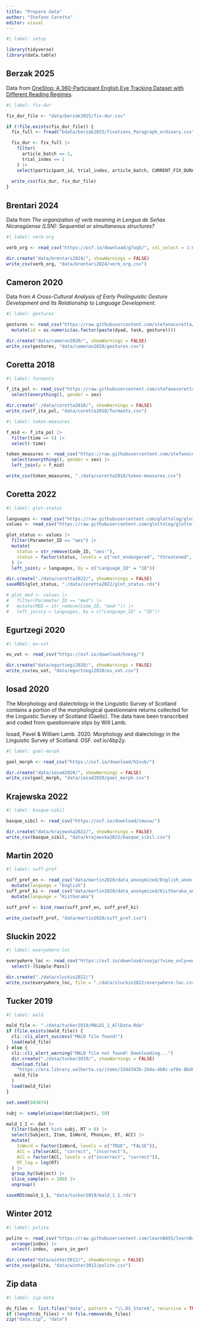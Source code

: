 ```yaml
---
title: "Prepare data"
author: "Stefano Coretta"
editor: visual
---
```


```r
#| label: setup

library(tidyverse)
library(data.table)
```

## Berzak 2025

Data from [OneStop: A 360-Participant English Eye Tracking Dataset with Different Reading Regimes](https://lacclab.github.io/OneStop-Eye-Movements/index.html?utm_source=chatgpt.com#).

```r
#| label: fix-dur

fix_dur_file <- "data/berzak2025/fix-dur.csv"

if (!file.exists(fix_dur_file)) {
  fix_full <- fread("bdata/berzak2025/fixations_Paragraph_ordinary.csv")

  fix_dur <- fix_full |> 
    filter(
      article_batch == 1,
      trial_index == 1
    ) |> 
    select(participant_id, trial_index, article_batch, CURRENT_FIX_DURATION, word_length)
  
  write_csv(fix_dur, fix_dur_file)
}

```

## Brentari 2024

Data from *The organization of verb meaning in Lengua de Señas Nicaragüense (LSN): Sequential or simultaneous structures?*

```r
#| label: verb-org

verb_org <- read_csv("https://osf.io/download/g7uq5/", col_select = 1:6)

dir.create("data/brentari2024/", showWarnings = FALSE)
write_csv(verb_org, "data/brentari2024/verb_org.csv")
```

## Cameron 2020

Data from *A Cross-Cultural Analysis of Early Prelinguistic Gesture Development and Its Relationship to Language Development*.

```r
#| label: gestures

gestures <- read_csv("https://raw.githubusercontent.com/stefanocoretta/infant-gestures/master/data/gestures.csv") |>
  mutate(id = as.numeric(as.factor(paste(dyad, task, gesture))))

dir.create("data/cameron2020/", showWarnings = FALSE)
write_csv(gestures, "data/cameron2020/gestures.csv")
```

## Coretta 2018

```r
#| label: formants

f_ita_pol <- read_csv("https://raw.githubusercontent.com/stefanocoretta/coretta2018itapol/master/data-raw/aggregated/formants-series.csv") |>
  select(everything(), gender = sex)

dir.create("./data/coretta2018/", showWarnings = FALSE)
write_csv(f_ita_pol, "data/coretta2018/formants.csv")

```

```r
#| label: token-measures

f_mid <- f_ita_pol |>
  filter(time == 5) |>
  select(-time)

token_measures <- read_csv("https://raw.githubusercontent.com/stefanocoretta/coretta2018itapol/master/data-raw/aggregated/token-measures.csv") |>
  select(everything(), gender = sex) |>
  left_join(y = f_mid)

write_csv(token_measures, "./data/coretta2018/token-measures.csv")

```

## Coretta 2022

```r
#| label: glot-status

languages <- read_csv("https://raw.githubusercontent.com/glottolog/glottolog-cldf/c8eefe82b4c87f3c566a8e5181bacf714661e18e/cldf/languages.csv")
values <- read_csv("https://raw.githubusercontent.com/glottolog/glottolog-cldf/c8eefe82b4c87f3c566a8e5181bacf714661e18e/cldf/values.csv")

glot_status <- values |>
  filter(Parameter_ID == "aes") |>
  mutate(
    status = str_remove(Code_ID, "aes-"),
    status = factor(status, levels = c("not_endangered", "threatened", "shifting", "moribund", "nearly_extinct", "extinct"))
  ) |>
  left_join(y = languages, by = c("Language_ID" = "ID"))

dir.create("./data/coretta2022/", showWarnings = FALSE)
saveRDS(glot_status, "./data/coretta2022/glot_status.rds")

# glot_med <- values |>
#   filter(Parameter_ID == "med") |>
#   mutate(MED = str_remove(Code_ID, "med-")) |>
#   left_join(y = languages, by = c("Language_ID" = "ID"))
```

## Egurtzegi 2020

```r
#| label: eu-vot

eu_vot <- read_csv("https://osf.io/download/hnezg/")

dir.create("data/egurtzegi2020/", showWarnings = FALSE)
write_csv(eu_vot, "data/egurtzegi2020/eu_vot.csv")
```

## Iosad 2020

The Morphology and dialectology in the Linguistic Survey of Scotland contains a portion of the morphological questionnaire returns collected for the Linguistic Survey of Scotland (Gaelic). The data have been transcribed and coded from questionnaire slips by Will Lamb.

Iosad, Pavel & William Lamb. 2020. Morphology and dialectology in the Linguistic Survey of Scotland. OSF. osf.io/4bp2y.

```r
#| label: gael-morph

gael_morph <- read_csv("https://osf.io/download/h2vub/")

dir.create("data/iosad2020/", showWarnings = FALSE)
write_csv(gael_morph, "data/iosad2020/gael_morph.csv")
```

## Krajewska 2022

```r
#| label: basque-sibil

basque_sibil <- read_csv("https://osf.io/download/cmusw/")

dir.create("data/krajewska2022/", showWarnings = FALSE)
write_csv(basque_sibil, "data/krajewska2022/basque_sibil.csv")
```

## Martin 2020

```r
#| label: suff-pref

suff_pref_en <- read_csv("data/martin2020/data_anonymized/English_anon.csv") |>
  mutate(language = "English")
suff_pref_ki <- read_csv("data/martin2020/data_anonymized/Kiitharaka_anon.csv") |>
  mutate(language = "Kiitharaka")

suff_pref <- bind_rows(suff_pref_en, suff_pref_ki)

write_csv(suff_pref, "data/martin2020/suff_pref.csv")
```

## Sluckin 2022

```r
#| label: everywhere-loc

everywhere_loc <- read_csv("https://osf.io/download/vaujp/?view_only=edba6a2255044ce6af6a519b85c9e65f") |>
  select(-(Simple:Pass))

dir.create("./data/sluckin2022/")
write_csv(everywhere_loc, file = "./data/sluckin2022/everywhere-loc.csv")
```

## Tucker 2019

```r
#| label: mald

mald_file <- "./data/tucker2019/MALD1_1_AllData.Rda"
if (file.exists(mald_file)) {
  cli::cli_alert_success("MALD file found!")
  load(mald_file)
} else {
  cli::cli_alert_warning("MALD file not found! Downloading...")
  dir.create("./data/tucker2019/", showWarnings = FALSE)
  download.file(
    "https://era.library.ualberta.ca/items/3344343b-2b4a-4b8c-af8e-8bd829c76472/view/eada02c5-6259-4225-8204-13ce86e1cd2d/MALD1_1_AllData.Rda",
   mald_file 
  )
  load(mald_file)
}

set.seed(943874)

subj <- sample(unique(dat$Subject), 50)

mald_1_1 <- dat |>
  filter(Subject %in% subj, RT > 0) |>
  select(Subject, Item, IsWord, PhonLev, RT, ACC) |>
  mutate(
    IsWord = factor(IsWord, levels = c("TRUE", "FALSE")),
    ACC = ifelse(ACC, "correct", "incorrect"),
    ACC = factor(ACC, levels = c("incorrect", "correct")),
    RT_log = log(RT)
  ) |>
  group_by(Subject) |>
  slice_sample(n = 100) |>
  ungroup()

saveRDS(mald_1_1, "data/tucker2019/mald_1_1.rds")
```

## Winter 2012

```r
#| label: polite

polite <- read_csv("https://raw.githubusercontent.com/learnB4SS/learnB4SS/main/data-raw/polite.csv") |>
  arrange(index) |>
  select(-index, -years_in_ger)

dir.create("data/winter2012/", showWarnings = FALSE)
write_csv(polite, "data/winter2012/polite.csv")
```

## Zip data

```r
#| label: zip-data

ds_files <- list.files("data", pattern = "\\.DS_Store$", recursive = TRUE, full.names = TRUE, all.files = TRUE)
if (length(ds_files) > 0) file.remove(ds_files)
zip("data.zip", "data")

```
